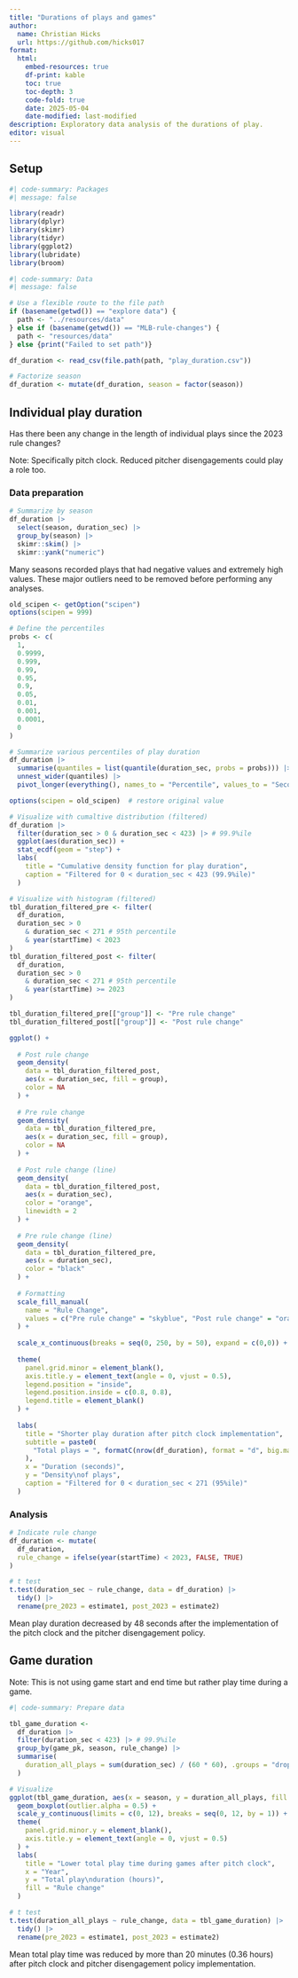 ```yaml
---
title: "Durations of plays and games"
author:
  name: Christian Hicks
  url: https://github.com/hicks017
format:
  html:
    embed-resources: true
    df-print: kable
    toc: true
    toc-depth: 3
    code-fold: true
    date: 2025-05-04
    date-modified: last-modified
description: Exploratory data analysis of the durations of play.
editor: visual
---
```


## Setup

```r
#| code-summary: Packages
#| message: false

library(readr)
library(dplyr)
library(skimr)
library(tidyr)
library(ggplot2)
library(lubridate)
library(broom)
```

```r
#| code-summary: Data
#| message: false

# Use a flexible route to the file path
if (basename(getwd()) == "explore data") {
  path <- "../resources/data"
} else if (basename(getwd()) == "MLB-rule-changes") {
  path <- "resources/data"
} else {print("Failed to set path")}

df_duration <- read_csv(file.path(path, "play_duration.csv"))

# Factorize season
df_duration <- mutate(df_duration, season = factor(season))
```

## Individual play duration

Has there been any change in the length of individual plays since the 2023 rule changes?

Note: Specifically pitch clock. Reduced pitcher disengagements could play a role too.

### Data preparation

```r
# Summarize by season
df_duration |>
  select(season, duration_sec) |>
  group_by(season) |>
  skimr::skim() |>
  skimr::yank("numeric")
```

Many seasons recorded plays that had negative values and extremely high values. These major outliers need to be removed before performing any analyses.

```r
old_scipen <- getOption("scipen")
options(scipen = 999)

# Define the percentiles
probs <- c(
  1,
  0.9999,
  0.999,
  0.99,
  0.95,
  0.9,
  0.05,
  0.01,
  0.001,
  0.0001,
  0
)

# Summarize various percentiles of play duration
df_duration |>
  summarise(quantiles = list(quantile(duration_sec, probs = probs))) |>
  unnest_wider(quantiles) |>
  pivot_longer(everything(), names_to = "Percentile", values_to = "Seconds")

options(scipen = old_scipen)  # restore original value

# Visualize with cumaltive distribution (filtered)
df_duration |>
  filter(duration_sec > 0 & duration_sec < 423) |> # 99.9%ile
  ggplot(aes(duration_sec)) +
  stat_ecdf(geom = "step") +
  labs(
    title = "Cumulative density function for play duration",
    caption = "Filtered for 0 < duration_sec < 423 (99.9%ile)"
  )

# Visualize with histogram (filtered)
tbl_duration_filtered_pre <- filter(
  df_duration,
  duration_sec > 0
    & duration_sec < 271 # 95th percentile
    & year(startTime) < 2023
)
tbl_duration_filtered_post <- filter(
  df_duration,
  duration_sec > 0
    & duration_sec < 271 # 95th percentile
    & year(startTime) >= 2023
)

tbl_duration_filtered_pre[["group"]] <- "Pre rule change"
tbl_duration_filtered_post[["group"]] <- "Post rule change"

ggplot() +
  
  # Post rule change
  geom_density(
    data = tbl_duration_filtered_post,
    aes(x = duration_sec, fill = group),
    color = NA
  ) +
  
  # Pre rule change
  geom_density(
    data = tbl_duration_filtered_pre,
    aes(x = duration_sec, fill = group),
    color = NA
  ) +
  
  # Post rule change (line)
  geom_density(
    data = tbl_duration_filtered_post,
    aes(x = duration_sec),
    color = "orange",
    linewidth = 2
  ) +
  
  # Pre rule change (line)
  geom_density(
    data = tbl_duration_filtered_pre,
    aes(x = duration_sec),
    color = "black"
  ) +
  
  # Formatting
  scale_fill_manual(
    name = "Rule Change",
    values = c("Pre rule change" = "skyblue", "Post rule change" = "orange")
  ) +
  
  scale_x_continuous(breaks = seq(0, 250, by = 50), expand = c(0,0)) +
  
  theme(
    panel.grid.minor = element_blank(),
    axis.title.y = element_text(angle = 0, vjust = 0.5),
    legend.position = "inside",
    legend.position.inside = c(0.8, 0.8),
    legend.title = element_blank()
  ) +
  
  labs(
    title = "Shorter play duration after pitch clock implementation",
    subtitle = paste0(
      "Total plays = ", formatC(nrow(df_duration), format = "d", big.mark = ",")
    ),
    x = "Duration (seconds)",
    y = "Density\nof plays",
    caption = "Filtered for 0 < duration_sec < 271 (95%ile)"
  )
```

### Analysis

```r
# Indicate rule change
df_duration <- mutate(
  df_duration,
  rule_change = ifelse(year(startTime) < 2023, FALSE, TRUE)
)

# t test
t.test(duration_sec ~ rule_change, data = df_duration) |>
  tidy() |>
  rename(pre_2023 = estimate1, post_2023 = estimate2)
```

Mean play duration decreased by 48 seconds after the implementation of the pitch clock and the pitcher disengagement policy.

## Game duration

Note: This is not using game start and end time but rather play time during a game.

```r
#| code-summary: Prepare data

tbl_game_duration <- 
  df_duration |>
  filter(duration_sec < 423) |> # 99.9%ile
  group_by(game_pk, season, rule_change) |>
  summarise(
    duration_all_plays = sum(duration_sec) / (60 * 60), .groups = "drop" # Output in hours
  )

```

```r
# Visualize
ggplot(tbl_game_duration, aes(x = season, y = duration_all_plays, fill = rule_change)) +
  geom_boxplot(outlier.alpha = 0.5) +
  scale_y_continuous(limits = c(0, 12), breaks = seq(0, 12, by = 1)) +
  theme(
    panel.grid.minor.y = element_blank(),
    axis.title.y = element_text(angle = 0, vjust = 0.5)
  ) +
  labs(
    title = "Lower total play time during games after pitch clock",
    x = "Year",
    y = "Total play\nduration (hours)",
    fill = "Rule change"
  )

# t test
t.test(duration_all_plays ~ rule_change, data = tbl_game_duration) |>
  tidy() |>
  rename(pre_2023 = estimate1, post_2023 = estimate2)
```

Mean total play time was reduced by more than 20 minutes (0.36 hours) after pitch clock and pitcher disengagement policy implementation.
